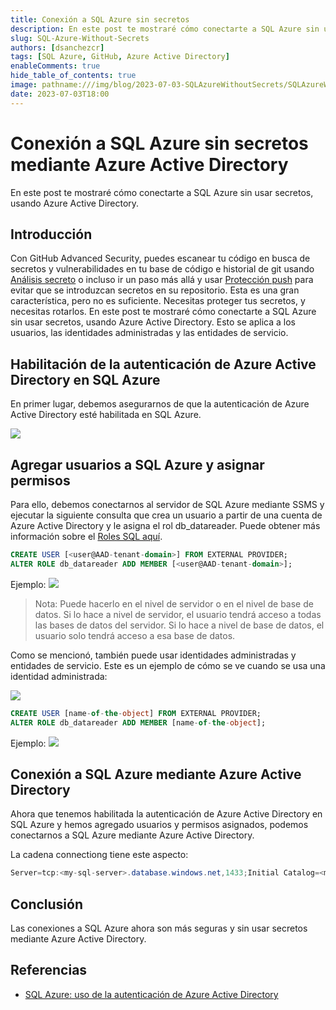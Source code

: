 ```yaml
---
title: Conexión a SQL Azure sin secretos
description: En este post te mostraré cómo conectarte a SQL Azure sin usar secretos, usando Azure Active Directory.
slug: SQL-Azure-Without-Secrets
authors: [dsanchezcr]
tags: [SQL Azure, GitHub, Azure Active Directory]
enableComments: true
hide_table_of_contents: true
image: pathname:///img/blog/2023-07-03-SQLAzureWithoutSecrets/SQLAzureWithoutSecrets.jpg
date: 2023-07-03T18:00
---
```

# Conexión a SQL Azure sin secretos mediante Azure Active Directory

En este post te mostraré cómo conectarte a SQL Azure sin usar secretos, usando Azure Active Directory.

<!--truncate-->

## Introducción

Con GitHub Advanced Security, puedes escanear tu código en busca de secretos y vulnerabilidades en tu base de código e historial de git usando [Análisis secreto](https://docs.github.com/code-security/secret-scanning/about-secret-scanning) o incluso ir un paso más allá y usar [Protección push](https://docs.github.com/enterprise-cloud@latest/code-security/secret-scanning/protecting-pushes-with-secret-scanning) para evitar que se introduzcan secretos en su repositorio. Esta es una gran característica, pero no es suficiente. Necesitas proteger tus secretos, y necesitas rotarlos. En este post te mostraré cómo conectarte a SQL Azure sin usar secretos, usando Azure Active Directory. Esto se aplica a los usuarios, las identidades administradas y las entidades de servicio.

## Habilitación de la autenticación de Azure Active Directory en SQL Azure

En primer lugar, debemos asegurarnos de que la autenticación de Azure Active Directory esté habilitada en SQL Azure.

![](pathname:///img/blog/2023-07-03-SQLAzureWithoutSecrets/AADEnabledSQLServer.jpg)

## Agregar usuarios a SQL Azure y asignar permisos

Para ello, debemos conectarnos al servidor de SQL Azure mediante SSMS y ejecutar la siguiente consulta que crea un usuario a partir de una cuenta de Azure Active Directory y le asigna el rol db_datareader. Puede obtener más información sobre el [Roles SQL aquí](https://learn.microsoft.com/sql/relational-databases/security/authentication-access/database-level-roles?view=sql-server-ver16#fixed-database-roles).

```sql
CREATE USER [<user@AAD-tenant-domain>] FROM EXTERNAL PROVIDER;
ALTER ROLE db_datareader ADD MEMBER [<user@AAD-tenant-domain>];
```

Ejemplo:
![](pathname:///img/blog/2023-07-03-SQLAzureWithoutSecrets/AddingUser.jpg)

> Nota: Puede hacerlo en el nivel de servidor o en el nivel de base de datos. Si lo hace a nivel de servidor, el usuario tendrá acceso a todas las bases de datos del servidor. Si lo hace a nivel de base de datos, el usuario solo tendrá acceso a esa base de datos.

Como se mencionó, también puede usar identidades administradas y entidades de servicio. Este es un ejemplo de cómo se ve cuando se usa una identidad administrada:

![](pathname:///img/blog/2023-07-03-SQLAzureWithoutSecrets/ManagedIdentity.jpg)

```sql
CREATE USER [name-of-the-object] FROM EXTERNAL PROVIDER;
ALTER ROLE db_datareader ADD MEMBER [name-of-the-object];
```

Ejemplo:
![](pathname:///img/blog/2023-07-03-SQLAzureWithoutSecrets/AddingManagedIdentity.jpg)

## Conexión a SQL Azure mediante Azure Active Directory

Ahora que tenemos habilitada la autenticación de Azure Active Directory en SQL Azure y hemos agregado usuarios y permisos asignados, podemos conectarnos a SQL Azure mediante Azure Active Directory.

La cadena connectiong tiene este aspecto:

```csharp
Server=tcp:<my-sql-server>.database.windows.net,1433;Initial Catalog=<my-database>;Authentication="Active Directory Integrated";
```

## Conclusión

Las conexiones a SQL Azure ahora son más seguras y sin usar secretos mediante Azure Active Directory.

## Referencias

- [SQL Azure: uso de la autenticación de Azure Active Directory](https://learn.microsoft.com/azure/azure-sql/database/authentication-aad-overview)